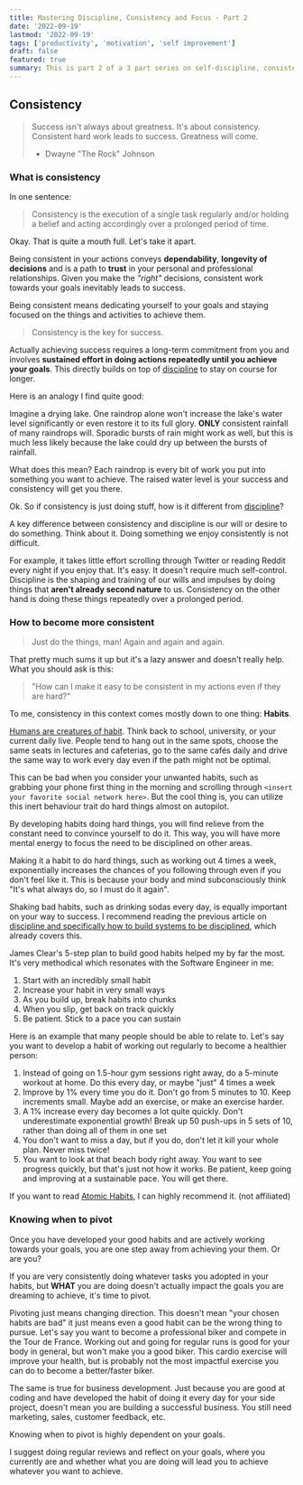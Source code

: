 ```yaml
---
title: Mastering Discipline, Consistency and Focus - Part 2
date: '2022-09-19'
lastmod: '2022-09-19'
tags: ['productivity', 'motivation', 'self improvement']
draft: false
featured: true
summary: This is part 2 of a 3 part series on self-discipline, consistency and focus. How did I work on my consistency? Here is what you can take from it.
---
```



## Consistency

> Success isn't always about greatness. It's about consistency. Consistent hard work leads to success.
> Greatness will come.
> - Dwayne "The Rock" Johnson

### What is consistency

In one sentence:

> Consistency is the execution of a single task regularly and/or holding a belief and acting accordingly over a
> prolonged period of time.

Okay. That is quite a mouth full. Let's take it apart.

Being consistent in your actions conveys **dependability**, **longevity of decisions** and is a path to **trust** in your
personal and professional relationships. Given you make the _"right"_ decisions, consistent work towards your goals
inevitably leads to success.

Being consistent means dedicating yourself to your goals and staying focused on the things and activities to achieve them.

> Consistency is the key for success.

Actually achieving success requires a long-term commitment from you and involves **sustained effort in doing actions
repeatedly until you achieve your goals**. This directly builds on top of
[discipline](/blog/mastering-discipline-consistency-and-focus-part-1#discipline) to stay on course for longer.

Here is an analogy I find quite good:

Imagine a drying lake. One raindrop alone won't increase the lake's water level significantly or even restore it to its
full glory. **ONLY** consistent rainfall of many raindrops will. Sporadic bursts of rain might work as well,
but this is much less likely because the lake could dry up between the bursts of rainfall.

What does this mean? Each raindrop is every bit of work you put into something you want to achieve. The raised water
level is your success and consistency will get you there.

Ok. So if consistency is just doing stuff, how is it different from
[discipline](/blog/mastering-discipline-consistency-and-focus-part-1#discipline)?

A key difference between consistency and discipline is our will or desire to do something. Think about it. Doing
something we enjoy consistently is not difficult.

For example, it takes little effort scrolling through Twitter or reading Reddit every night if you enjoy that. It's
easy. It doesn't require much self-control. Discipline is the shaping and training of our wills and impulses by doing
things that **aren't already second nature** to us. Consistency on the other hand is doing these things repeatedly over
a prolonged period.

### How to become more consistent

> Just do the things, man! Again and again and again.

That pretty much sums it up but it's a lazy answer and doesn't really help. What you should ask is this:

> "How can I make it easy to be consistent in my actions even if they are hard?"

To me, consistency in this context comes mostly down to one thing: **Habits**.

[Humans are creatures of habit](https://www.ncbi.nlm.nih.gov/pmc/articles/PMC6701929/). Think back to school, university,
or your current daily live. People tend to hang out in the same spots, choose the same seats in lectures and cafeterias,
go to the same cafés daily and drive the same way to work every day even if the path might not be optimal.

This can be bad when you consider your unwanted habits, such as grabbing your phone first thing in the morning and
scrolling through `<insert your favorite social network here>`. But the cool thing is, you can utilize this inert
behaviour trait do hard things almost on autopilot.

By developing habits doing hard things, you will find relieve from the constant need to convince yourself to do it.
This way, you will have more mental energy to focus the need to be disciplined on other areas.

Making it a habit to do hard things, such as working out 4 times a week, exponentially increases the chances of you
following through even if you don't feel like it. This is because your body and mind subconsciously think "It's what
always do, so I must do it again".

Shaking bad habits, such as drinking sodas every day, is equally important on your way to success. I recommend reading
the previous article on [discipline and specifically how to build systems to be disciplined](/blog/mastering-discipline-consistency-and-focus-part-1#1-how-to-resist-urges),
which already covers this.

James Clear's 5-step plan to build good habits helped my by far the most. It's very methodical which resonates with the
Software Engineer in me:

1. Start with an incredibly small habit
2. Increase your habit in very small ways
3. As you build up, break habits into chunks
4. When you slip, get back on track quickly
5. Be patient. Stick to a pace you can sustain

Here is an example that many people should be able to relate to. Let's say you want to develop a habit of working out
regularly to become a healthier person:

1. Instead of going on 1.5-hour gym sessions right away, do a 5-minute workout at home. Do this every day, or maybe
"just" 4 times a week
2. Improve by 1% every time you do it. Don't go from 5 minutes to 10. Keep increments small. Maybe add an exercise, or
make an exercise harder.
3. A 1% increase every day becomes a lot quite quickly. Don't underestimate exponential growth! Break up 50 push-ups in
5 sets of 10, rather than doing all of them in one set
4. You don't want to miss a day, but if you do, don't let it kill your whole plan. Never miss twice!
5. You want to look at that beach body right away. You want to see progress quickly, but that's just not how it works.
Be patient, keep going and improving at a sustainable pace. You will get there.

If you want to read [Atomic Habits](https://www.amazon.com/Atomic-Habits-Proven-Build-Break/dp/0735211299), I can highly
recommend it. (not affiliated)

### Knowing when to pivot

Once you have developed your good habits and are actively working towards your goals, you are one step away from
achieving your them. Or are you?

If you are very consistently doing whatever tasks you adopted in your habits, but **WHAT** you are doing doesn't actually
impact the goals you are dreaming to achieve, it's time to pivot.

Pivoting just means changing direction. This doesn't mean "your chosen habits are bad" it just means even a good habit
can be the wrong thing to pursue. Let's say you want to become a professional biker and compete in the Tour de France.
Working out and going for regular runs is good for your body in general, but won't make you a good biker. This cardio
exercise will improve your health, but is probably not the most impactful exercise you can do to become a better/faster
biker.

The same is true for business development. Just because you are good at coding and have developed the habit of doing it
every day for your side project, doesn't mean you are building a successful business. You still need marketing, sales,
customer feedback, etc.

Knowing when to pivot is highly dependent on your goals.

I suggest doing regular reviews and reflect on your goals, where you currently are and whether what you are doing will
lead you to achieve whatever you want to achieve.